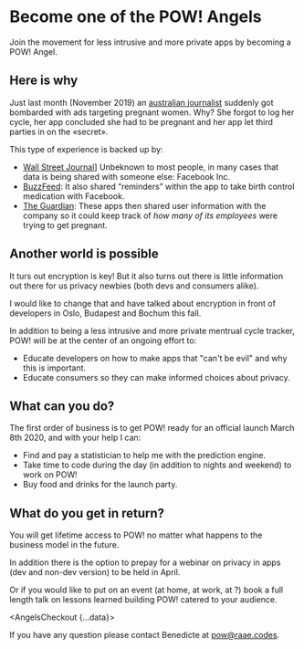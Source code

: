 
# Become one of the <Logo>POW!</Logo> Angels

Join the movement for less intrusive and more private apps
by becoming a POW! Angel.

## Here is why

Just last month (November 2019) an
[australian journalist](https://twitter.com/TaliaShadwell/status/1191054331119837185)
suddenly got bombarded with ads targeting pregnant women.
Why? She forgot to log her cycle, her app concluded she had
to be pregnant and her app let third parties in on the
«secret».

This type of experience is backed up by:

- [Wall Street Journal](https://www.wsj.com/articles/you-give-apps-sensitive-personal-information-then-they-tell-facebook-11550851636)]
  Unbeknown to most people, in many cases that data is being
  shared with someone else: Facebook Inc.
- [BuzzFeed](https://www.buzzfeednews.com/article/meghara/period-tracker-apps-facebook-maya-mia-fem):
  It also shared “reminders” within the app to take birth
  control medication with Facebook.
- [The Guardian](https://www.theguardian.com/world/commentisfree/2019/sep/14/your-period-tracking-app-could-be-sharing-intimate-details-with-all-of-facebook):
  These apps then shared user information with the company
  so it could keep track of _how many of its employees_ were
  trying to get pregnant.

## Another world is possible

It turs out encryption is key! But it also turns out there
is little information out there for us privacy newbies (both
devs and consumers alike).

I would like to change that and have talked about encryption
in front of developers in Oslo, Budapest and Bochum this
fall.

In addition to being a less intrusive and more private
mentrual cycle tracker, POW! will be at the center of an
ongoing effort to:

- Educate developers on how to make apps that "can't be
  evil" and why this is important.
- Educate consumers so they can make informed choices about
  privacy.

## What can you do?

The first order of business is to get POW! ready for an
official launch March 8th 2020, and with your help I can:

- Find and pay a statistician to help me with the prediction
  engine.
- Take time to code during the day (in addition to nights
  and weekend) to work on POW!
- Buy food and drinks for the launch party.

## What do you get in return?

You will get lifetime access to POW! no matter what happens
to the business model in the future.

In addition there is the option to prepay for a webinar on
privacy in apps (dev and non-dev version) to be held in
April.

Or if you would like to put on an event (at home, at work,
at ?) book a full length talk on lessons learned building
POW! catered to your audience.

<AngelsCheckout {...data}></AngelsCheckout>

If you have any question please contact Benedicte at
[pow@raae.codes](mailto:pow@raae.codes).

